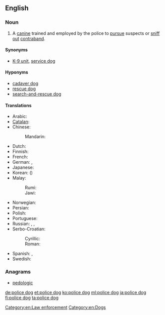 ==English==
{{wikipedia}}

===Noun===
{{en-noun|head=[[police]] [[dog]]}}

# A [[canine]] trained and employed by the police to [[pursue]] suspects or [[sniff out]] [[contraband]].

====Synonyms====
* [[K-9 unit]], [[service dog]]

====Hyponyms====
* [[cadaver dog]]
* [[rescue dog]]
* [[search-and-rescue dog]]

====Translations====
{{trans-top|trained dog for police work}}
* Arabic: {{t|ar|كلب بوليسي|m|tr=kalb buliisiy|sc=Arab}}
* [[Catalan]]: {{t|ca|gos policia|m}}
* Chinese:
*: Mandarin: {{t+|cmn|警犬|tr=jǐngquǎn|sc=Hani}}
* Dutch: {{t+|nl|politiehond}}
* Finnish: {{t+|fi|poliisikoira}}
* French: {{t|fr|chien policier}}
* German: {{t|de|Diensthund}}, {{t+|de|Polizeihund|m}}
* Japanese: {{t+|ja|警察犬|tr=けいさつけん, keisatsuken}}
* Korean: {{t|ko|경찰견|tr=gyeongchalgyeon|sc=Kore}} ({{t+|ko|警察犬|sc=Kore}})
* Malay:
*: Rumi: {{t|ms|anjing polis}}
*: Jawi: {{t|ms|انجيڠ ڤوليس|sc=Arab}}
{{trans-mid}}
* Norwegian: {{t|no|politihund}}
* Persian: {{t|fa|سگ پلیس|tr=sag-e polis|sc=fa-Arab}}
* Polish: {{t+|pl|pies policyjny|m}}
* Portuguese: {{t|pt|cão policial|m}}
* Russian: {{t|ru|полицейская собака|f|tr=policéjskaja sobáka|sc=Cyrl}}, {{t|ru|милицейская собака|f|tr=milicéjskaja sobáka|sc=Cyrl}} {{qualifier|USSR, Russia before 2011 rebranding}}, {{t|ru|служебная собака|f|tr=služébnaja sobáka|sc=Cyrl}}
* Serbo-Croatian:
*: Cyrillic: {{t|sh|полицијски пас|m}}
*: Roman: {{t|sh|policijski pas|m}}
* Spanish: {{t|es|perro policía|m}}, {{t|es|perro policial|m}}
* Swedish: {{t|sv|polishund|c}}
{{trans-bottom}}

===Anagrams===
* [[pedologic#English|pedologic]]

[[Category:en:Law enforcement]]
[[Category:en:Dogs]]

[[de:police dog]]
[[et:police dog]]
[[ko:police dog]]
[[ml:police dog]]
[[ja:police dog]]
[[fi:police dog]]
[[ta:police dog]]